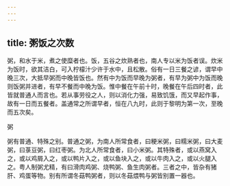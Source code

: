 ```yaml
---
---
---
```

title: 粥饭之次数
---



粥，和水于米，煮之使糜者也。饭，五谷之炊熟者也，南人专以米为饭者误。炊米为饭时，欲其洁白，可入柠檬汁少许于水中，且松散。俗有一日三餐之谚，谓早中晚三次，大抵早粥而中晚皆饭也。然有中为饭而早晚为粥者，有早为粥中为饭而晚则饭粥并进者，有早不餐而中晚为饭。惟中餐在午前十时，晚餐在午后四时者，此皆就普通人而言也。若从事劳役之人，则以消化力强，易致饥饿，而又早起作事，故有一日而五餐者。盖通常之所谓早者，恒在八九时，此则于黎明为第一次，至晚而五次矣。

粥

粥有普通、特殊之别。普通之粥，为南人所常食者，曰粳米粥，曰糯米粥，曰大麦粥，曰菉豆粥，曰红枣粥。为北人所常食者，曰小米粥。其特殊者，或以燕窝入之，或以鸡屑入之，或以鸭片入之，或以鱼块入之，或以牛肉入之，或以火腿入之。粤人制粥尤精，有曰滑肉鸡粥、烧鸭粥、鱼生肉粥者。三者之中，皆杂有猪肝、鸡蛋等物。别有所谓冬菇鸭粥者，则以冬菇煨鸭与粥皆别置一器也。